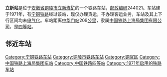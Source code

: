 {{About|宁铜铁路在铜陵铜官区的一个车站|曾使用此站名的北京地铁车站|公主坟站}}
{{noteTA
|1=zh-cn:始发车次; zh-hk:列車班次;
|2=zh-cn:车次; zh-hk:班次;
}}
{{Infobox China railway station
|车站名称 = 立新站
|车站名称拼音 = LiXin
|英文名称 = Lixin Railway Station
|车站代码 = 30983<ref>{{cite book|author=铁道部电子计算技术中心, 铁道部运输局|title=铁路车站站名代码表：TMIS使用|publisher=中国铁道出版社|location=北京|year=1998|isbn=9787113030995|pages=62}}</ref>
|车站地址 = [[安徽省|安徽省]][[铜陵市|铜陵市]][[铜官区|铜官区]][[新庙社区|新庙社区]]
|坐标 = {{coord|30|56|50|N|117|51|04|E|display=inline,title}}
|归属 = [[中国铁路上海局集团有限公司|中国铁路上海局集团有限公司]]
|车站等级 = [[四等站_(中铁)|四等站]]
|线路 = [[宁铜铁路|宁铜铁路]]
}}
'''立新站'''是位于[[安徽省|安徽省]][[铜陵市|铜陵市]][[立新煤矿|立新煤矿]]的一个铁路车站，[[邮政编码|邮政编码]]244021。车站建于1971年，有[[宁铜铁路|宁铜铁路]]经过该站，现仅办理货运，不办理客运业务，车站及其上下行区间均未[[电气化|电气化]]。车站距离[[中华门站_(中国铁路)|中华门站]]209[[公里|公里]]，隶属[[中国铁路上海局集团有限公司|中国铁路上海局集团有限公司]]，是[[四等站_(中铁)|四等站]]。

==邻近车站==
{{start rail box|[[中国铁路|中国铁路]]}}
{{s-inop|[[狮子山站_(铜陵)|狮子山站]]|{{站|南京西}}方向}}
{{s-line|[[宁铜铁路|宁铜铁路]]<br />← 3km 立新站 5km →}}
{{s-inop|[[铜陵西站|铜陵西站]]|本线终点}}
{{end box}}
{{宁铜铁路}}
{{铁路车站小作品}}
{{安徽小作品}}

[[Category:宁铜铁路车站|Category:宁铜铁路车站]]
[[Category:铜陵市铁路车站|Category:铜陵市铁路车站]]
[[Category:铜官区|Category:铜官区]]
[[Category:中国铁路上海局集团车站|Category:中国铁路上海局集团车站]]
[[Category:中国铁路四等站|Category:中国铁路四等站]]
[[Category:1971年启用的铁路车站|Category:1971年启用的铁路车站]]
